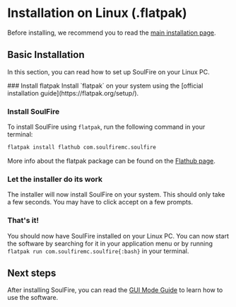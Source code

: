 
# Installation on Linux (.flatpak)

Before installing, we recommend you to read the [main installation page](/docs/installation).

## Basic Installation

In this section, you can read how to set up SoulFire on your Linux PC.

<Steps>
  ### Install flatpak
  Install `flatpak` on your system using the [official installation guide](https://flatpak.org/setup/).

  ### Install SoulFire
  To install SoulFire using `flatpak`, run the following command in your terminal:
  ```bash
  flatpak install flathub com.soulfiremc.soulfire
  ```

  More info about the flatpak package can be found on the [Flathub page](https://flathub.org/apps/com.soulfiremc.soulfire).

  ### Let the installer do its work
  The installer will now install SoulFire on your system.
  This should only take a few seconds.
  You may have to click accept on a few prompts.

  ### That's it!
  You should now have SoulFire installed on your Linux PC. You can now start the software by searching for it in your
  application menu or by running `flatpak run com.soulfiremc.soulfire{:bash}` in your terminal.
</Steps>

## Next steps

After installing SoulFire, you can read the [GUI Mode Guide](/docs/guides/gui-mode) to learn how to use the software.

